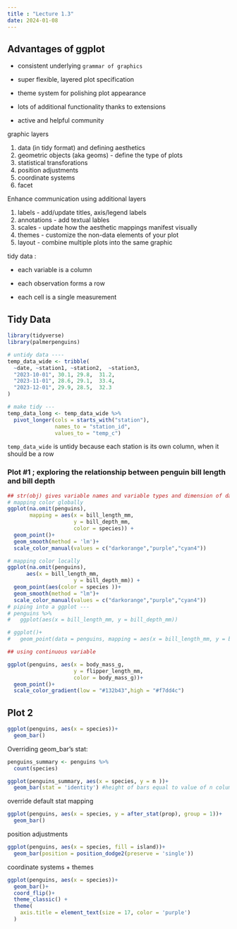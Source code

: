 ```yaml
---
title : "Lecture 1.3"
date: 2024-01-08
---
```


## Advantages of ggplot

-   consistent underlying `grammar of graphics`

-   super flexible, layered plot specification

-   theme system for polishing plot appearance

-   lots of additional functionality thanks to extensions

-   active and helpful community

graphic layers

1.  data (in tidy format) and defining aesthetics
2.  geometric objects (aka geoms) - define the type of plots
3.  statistical transforations
4.  position adjustments
5.  coordinate systems
6.  facet

Enhance communication using additional layers

1.  labels - add/update titles, axis/legend labels
2.  annotations - add textual lables
3.  scales - update how the aesthetic mappings manifest visually
4.  themes - customize the non-data elements of your plot
5.  layout - combine multiple plots into the same graphic

tidy data :

-   each variable is a column

-   each observation forms a row

-   each cell is a single measurement

## Tidy Data

```r
library(tidyverse)
library(palmerpenguins)
```

```r
# untidy data ----
temp_data_wide <- tribble(
  ~date, ~station1, ~station2,  ~station3,
  "2023-10-01", 30.1, 29.8,  31.2,
  "2023-11-01", 28.6, 29.1,  33.4,
  "2023-12-01", 29.9, 28.5,  32.3
)

# make tidy ---
temp_data_long <- temp_data_wide %>% 
  pivot_longer(cols = starts_with("station"),
               names_to = "station_id",
               values_to = "temp_c")
```

`temp_data_wide` is untidy because each station is its own column, when it should be a row

### Plot #1 ; exploring the relationship between penguin bill length and bill depth

```r
## str(obj) gives variable names and variable types and dimension of dataframe
# mapping color globally 
ggplot(na.omit(penguins),
       mapping = aes(x = bill_length_mm, 
                     y = bill_depth_mm, 
                     color = species)) + 
  geom_point()+
  geom_smooth(method = 'lm')+
  scale_color_manual(values = c("darkorange","purple","cyan4"))

# mapping color locally 
ggplot(na.omit(penguins),
      aes(x = bill_length_mm, 
                     y = bill_depth_mm)) + 
  geom_point(aes(color = species ))+
  geom_smooth(method = "lm")+
  scale_color_manual(values = c("darkorange","purple","cyan4"))
# piping into a ggplot ---
# penguins %>% 
#   ggplot(aes(x = bill_length_mm, y = bill_depth_mm))

# ggplot()+
#   geom_point(data = penguins, mapping = aes(x = bill_length_mm, y = bill_depth_mm))
```

```r
## using continuous variable

ggplot(penguins, aes(x = body_mass_g,
                     y = flipper_length_mm,
                     color = body_mass_g))+
  geom_point()+
  scale_color_gradient(low = "#132b43",high = "#f7dd4c")
```

## Plot 2

```r
ggplot(penguins, aes(x = species))+
  geom_bar()
```

Overriding geom_bar's stat:

```r
penguins_summary <- penguins %>% 
  count(species)

ggplot(penguins_summary, aes(x = species, y = n ))+
  geom_bar(stat = 'identity') #height of bars equal to value of n column 
```

override default stat mapping

```r
ggplot(penguins, aes(x = species, y = after_stat(prop), group = 1))+
  geom_bar()
```

position adjustments

```r
ggplot(penguins, aes(x = species, fill = island))+
  geom_bar(position = position_dodge2(preserve = 'single'))
```

coordinate systems + themes

```r
ggplot(penguins, aes(x = species))+
  geom_bar()+
  coord_flip()+
  theme_classic() + 
  theme(
    axis.title = element_text(size = 17, color = 'purple')
  )
```
